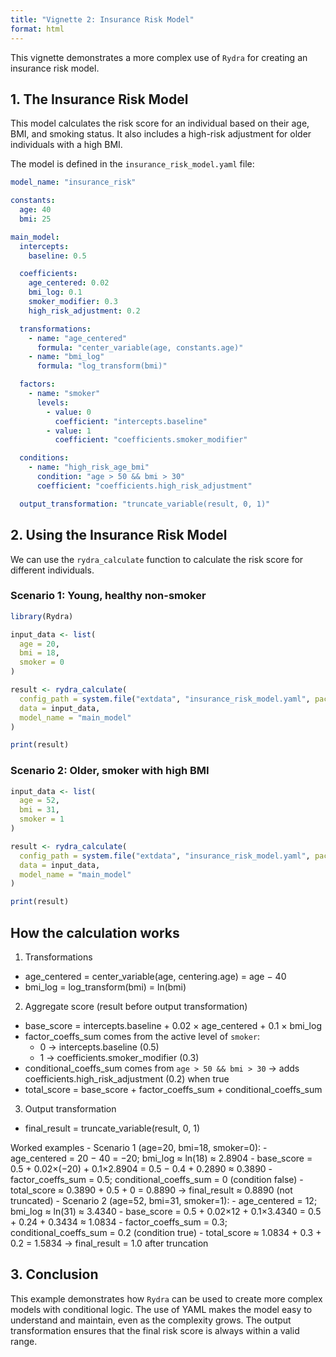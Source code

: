```yaml
---
title: "Vignette 2: Insurance Risk Model"
format: html
---
```


This vignette demonstrates a more complex use of `Rydra` for creating an insurance risk model.

## 1. The Insurance Risk Model

This model calculates the risk score for an individual based on their age, BMI, and smoking status. It also includes a high-risk adjustment for older individuals with a high BMI.

The model is defined in the `insurance_risk_model.yaml` file:

```yaml
model_name: "insurance_risk"

constants:
  age: 40
  bmi: 25

main_model:
  intercepts:
    baseline: 0.5

  coefficients:
    age_centered: 0.02
    bmi_log: 0.1
    smoker_modifier: 0.3
    high_risk_adjustment: 0.2

  transformations:
    - name: "age_centered"
      formula: "center_variable(age, constants.age)"
    - name: "bmi_log"
      formula: "log_transform(bmi)"

  factors:
    - name: "smoker"
      levels:
        - value: 0
          coefficient: "intercepts.baseline"
        - value: 1
          coefficient: "coefficients.smoker_modifier"

  conditions:
    - name: "high_risk_age_bmi"
      condition: "age > 50 && bmi > 30"
      coefficient: "coefficients.high_risk_adjustment"

  output_transformation: "truncate_variable(result, 0, 1)"
```

## 2. Using the Insurance Risk Model

We can use the `rydra_calculate` function to calculate the risk score for different individuals.

### Scenario 1: Young, healthy non-smoker

```r
library(Rydra)

input_data <- list(
  age = 20,
  bmi = 18,
  smoker = 0
)

result <- rydra_calculate(
  config_path = system.file("extdata", "insurance_risk_model.yaml", package = "Rydra"),
  data = input_data,
  model_name = "main_model"
)

print(result)
```

### Scenario 2: Older, smoker with high BMI

```r
input_data <- list(
  age = 52,
  bmi = 31,
  smoker = 1
)

result <- rydra_calculate(
  config_path = system.file("extdata", "insurance_risk_model.yaml", package = "Rydra"),
  data = input_data,
  model_name = "main_model"
)

print(result)
```

## How the calculation works

1) Transformations
- age_centered = center_variable(age, centering.age) = age − 40
- bmi_log = log_transform(bmi) = ln(bmi)

2) Aggregate score (result before output transformation)
- base_score = intercepts.baseline + 0.02 × age_centered + 0.1 × bmi_log
- factor_coeffs_sum comes from the active level of `smoker`:
  - 0 → intercepts.baseline (0.5)
  - 1 → coefficients.smoker_modifier (0.3)
- conditional_coeffs_sum comes from `age > 50 && bmi > 30` → adds coefficients.high_risk_adjustment (0.2) when true
- total_score = base_score + factor_coeffs_sum + conditional_coeffs_sum

3) Output transformation
- final_result = truncate_variable(result, 0, 1)

Worked examples
- Scenario 1 (age=20, bmi=18, smoker=0):
  - age_centered = 20 − 40 = −20; bmi_log ≈ ln(18) ≈ 2.8904
  - base_score = 0.5 + 0.02×(−20) + 0.1×2.8904 = 0.5 − 0.4 + 0.2890 ≈ 0.3890
  - factor_coeffs_sum = 0.5; conditional_coeffs_sum = 0 (condition false)
  - total_score ≈ 0.3890 + 0.5 + 0 = 0.8890 → final_result ≈ 0.8890 (not truncated)
- Scenario 2 (age=52, bmi=31, smoker=1):
  - age_centered = 12; bmi_log ≈ ln(31) ≈ 3.4340
  - base_score = 0.5 + 0.02×12 + 0.1×3.4340 = 0.5 + 0.24 + 0.3434 ≈ 1.0834
  - factor_coeffs_sum = 0.3; conditional_coeffs_sum = 0.2 (condition true)
  - total_score ≈ 1.0834 + 0.3 + 0.2 = 1.5834 → final_result = 1.0 after truncation

## 3. Conclusion

This example demonstrates how `Rydra` can be used to create more complex models with conditional logic. The use of YAML makes the model easy to understand and maintain, even as the complexity grows. The output transformation ensures that the final risk score is always within a valid range.


